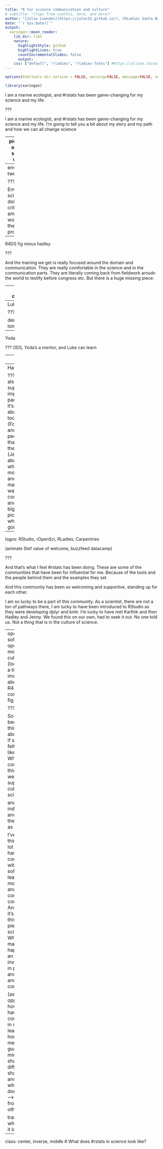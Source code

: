 ```yaml
---
title: "R for science communication and culture"
# subtitle: "(tips from usethis, here, and more)"
author: "[Julie Lowndes](https://jules32.github.io/), [RLadies Santa Barbara](https://twitter.com/rladiessb)"
date: "`r Sys.Date()`"
output:
  xaringan::moon_reader:
    lib_dir: libs
    nature:
      highlightStyle: github
      highlightLines: true
      countIncrementalSlides: false
      output:
    css: ["default", "rladies", "rladies-fonts"] #https://alison.rbind.io/post/r-ladies-slides/
---
```


```r
options(htmltools.dir.version = FALSE, warning=FALSE, message=FALSE, verbose = FALSE)

library(xaringan)
```
I am a marine ecologist, and #rstats has been game-changing for my science and my life.

???

I am a marine ecologist, and #rstats has been game-changing for my science and my life. I'm going to tell you a bit about my story and my path and how we can all change science

---
pic montage of me with squid, and with tags

???

For my PhD I was interested in how climate change was affecting behavior and ecology of squid...food sources, etc. 
I'd go out on boats, tag, etc. And there, in my hand, I'm hold data. Amazing. where it went, habitat conditions, etc. 

<!---
But I pretty quickly lost that enthusiasm: the data were big data to me: too big for excel. The only tool I knew. it was the worst. 
--->


---
environmental tweets

???

Environmental scientists are doing really critical and amazing work. Solving these problems. 

---
R4DS fig minus hadley

???

And the training we get is really focused around the domain and communication. They are really comfortable in the science and in the communication parts. They are literally coming back from fieldwork aroudn the world to testify before congress etc. 
But there is a huge missing piece: 

---
R4DS complete


???

But there is this huge missing piece that is data science. And not only the tools, but the mindset and culture that comes with those tools. 

I like to talk about this in terms of analogies with Star Wars. 
<!---
But they are unsupported in the data science. They are never taught computing, never taught data science. We could be so much more effective if we knew that #rstats exists and that it is a welcoming place
--->

---
Luke

???

demoralizing, lonely

---
Yoda

???
ODS, Yoda's a mentor, and Luke can learn

---
Rey

???
In this analogy too people can quickly become mentors to others. 

---
Hands

???
But also a super important part is that it's not just about the tools (Force) and the people that know them (Jedis). It's about the whole movement, and the many ways to contribute, and the bigger picture of what's going on. 

---
logos: RStudio, rOpenSci, RLadies, Carpentries

(animate Stef value of welcome, buzzfeed datacamp)

???

And that's what I feel #rstats has been doing. 
These are some of the communities that have been for influential for me. Because of the tools and the people behind them and the examples they set. 

And this community has been so welcoming and supportive, standing up for each other. 

I am so lucky to be a part of this community. As a scientist, there are not a ton of pathways there, I am lucky to have been introduced to RStudio as they were developing dplyr and knitr. I'm lucky to have met Karthik and then Hadley and Jenny.
We found this on our own, had to seek it out. No one told us. Not a thing that is in the culture of science. 

<!---These #rstats communities have been so important for me as a scientist, and
Turned the tide. It is because of people like Hadley and Karthik and Jenny who were real people, nice people, who welcomed us in 

We protect our own. Datacamp. This matters. Thank you for everyone involved directly and in supporting and enabling roles. We are all here to learn from, with, and for each other. 

--->
---
open software -> open mindset & culture -> (looped) as a tiny image above R4DS complete fig

<!---what if science felt more like rstats? text --->
???

So I've been thinking about what if science felt more like rstats? What is we could bring this welcoming, supportive culture to science?

 and help individuals and help the culture as a whole? 

I've been thinking a lot about having confidence with software leads to a more open and confident community. And how it's been this missing piece for scientists. What makes this happen is an investment in people and culture and community. 

(as opposed to how not having confidence in software leads to homegrown methods -> guarded mindset, shame, --> difficult to share ideas and admit what we don't know --> to learn from each other

transition:: what would it look like?

---
class: center, inverse, middle
# What does #rstats in science look like?





